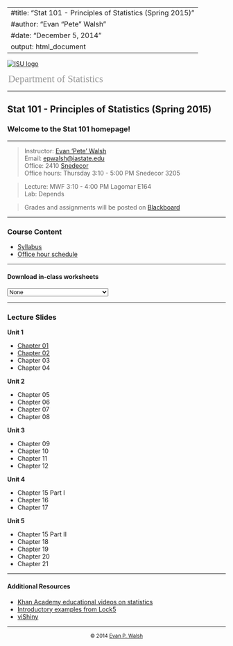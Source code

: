 <style type="text/css">
#departmentLink a {
  color:#999999;
  font-size:17pt;
  text-decoration:none;
  padding-left:2px;
  padding-top:4px;
  font-family: "Palatino Linotype", "Book Antiqua", Palatino, serif;
}
</style>
---
#title: "Stat 101 - Principles of Statistics (Spring 2015)"
#author: "Evan “Pete” Walsh"
#date: "December 5, 2014"
output: html_document
---

[![ISU logo](Figures/logo.png)](http://www.stat.iastate.edu/)
<div id="departmentLink">
[Department of Statistics](http://www.stat.iastate.edu/)
</div>

---

## Stat 101 - Principles of Statistics (Spring 2015)

### Welcome to the Stat 101 homepage!

---

>Instructor: [Evan 'Pete' Walsh](https://epwalsh.github.io/)  
Email: [epwalsh@iastate.edu](epwalsh@iastate.edu)  
Office: 2410 [Snedecor](https://www.google.com/maps/place/Snedecor+Hall,+Iowa+State+University,+Ames,+IA+50011/@42.0285115,-93.64972,17z/data=!3m1!4b1!4m2!3m1!1s0x87ee70a51d9e0f59:0x3d4f5fedf84d192e) <br>
Office hours: Thursday 3:10 - 5:00 PM Snedecor 3205

>Lecture: MWF 3:10 - 4:00 PM Lagomar E164  
Lab: Depends

>Grades and assignments will be posted on [Blackboard](https://bb.its.iastate.edu/)

---

### Course Content

- [Syllabus](Files/STAT101_G_H_S15.pdf)
- [Office hour schedule](Files/officeHours.pdf)

---

#### Download in-class worksheets

<select id="WSdropdown">
  <option value="">None</option>
  <option value="Topics/Unit-1/Dolphins-Questions.docx">Ch 02 Dolphin Worksheet</option>
  <option value="Topics/Unit-1/Dolphins-Solutions.docx">Ch 02 Dolphin Worksheet Solutions</option>
</select>

<script>
    document.getElementById("WSdropdown").onchange = function() {
        if (this.selectedIndex!==0) {
            window.location.href = this.value;
        }        
    };
</script>

---

### Lecture Slides

**Unit 1**

- [Chapter 01](https://epwalsh.github.io/Stat101/Topics/Unit-1/Chapter01.html)
- [Chapter 02](https://epwalsh.github.io/Stat101/Topics/Unit-1/Chapter02.html)
- Chapter 03
- Chapter 04

**Unit 2**

- Chapter 05
- Chapter 06
- Chapter 07
- Chapter 08

**Unit 3**

- Chapter 09
- Chapter 10
- Chapter 11
- Chapter 12

**Unit 4**

- Chapter 15 Part I
- Chapter 16
- Chapter 17

**Unit 5**

- Chapter 15 Part II
- Chapter 18
- Chapter 19
- Chapter 20
- Chapter 21

---

#### Additional Resources

- [Khan Academy educational videos on statistics](https://www.khanacademy.org/math/probability)
- [Introductory examples from Lock5](http://lock5stat.com/statkey/)
- [viShiny](http://epwalsh.shinyapps.io/viShiny)

---

<div style="text-align:center">          
  <small>© 2014 [Evan P. Walsh](http://epwalsh.github.io)</small><br>         
</div>